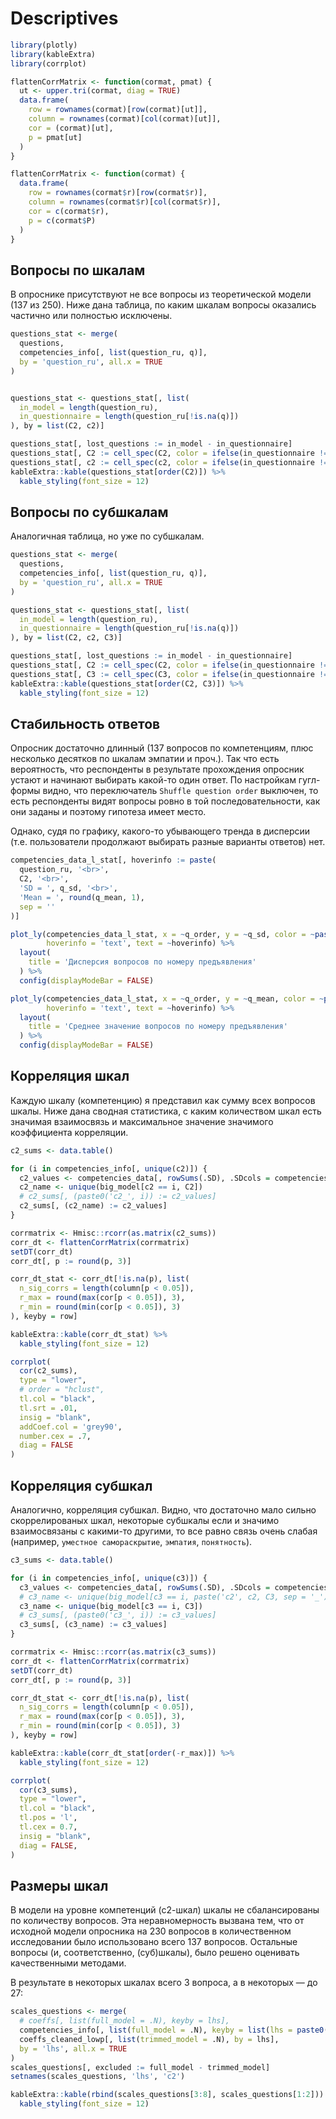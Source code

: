 # Descriptives {#descriptives}

```r
library(plotly)
library(kableExtra)
library(corrplot)

flattenCorrMatrix <- function(cormat, pmat) {
  ut <- upper.tri(cormat, diag = TRUE)
  data.frame(
    row = rownames(cormat)[row(cormat)[ut]],
    column = rownames(cormat)[col(cormat)[ut]],
    cor = (cormat)[ut],
    p = pmat[ut]
  )
}

flattenCorrMatrix <- function(cormat) {
  data.frame(
    row = rownames(cormat$r)[row(cormat$r)],
    column = rownames(cormat$r)[col(cormat$r)],
    cor = c(cormat$r),
    p = c(cormat$P)
  )
}

```


## Вопросы по шкалам

В опроснике присутствуют не все вопросы из теоретической модели (137 из 250).
Ниже дана таблица, по каким шкалам вопросы оказались частично или полностью исключены.
```r
questions_stat <- merge(
  questions,
  competencies_info[, list(question_ru, q)],
  by = 'question_ru', all.x = TRUE
)


questions_stat <- questions_stat[, list(
  in_model = length(question_ru),
  in_questionnaire = length(question_ru[!is.na(q)])
), by = list(C2, c2)]

questions_stat[, lost_questions := in_model - in_questionnaire]
questions_stat[, C2 := cell_spec(C2, color = ifelse(in_questionnaire != 0, "black", "red"))]
questions_stat[, c2 := cell_spec(c2, color = ifelse(in_questionnaire != 0, "black", "red"))]
kableExtra::kable(questions_stat[order(C2)]) %>%
  kable_styling(font_size = 12)
```

## Вопросы по субшкалам

Аналогичная таблица, но уже по субшкалам.

```r
questions_stat <- merge(
  questions,
  competencies_info[, list(question_ru, q)],
  by = 'question_ru', all.x = TRUE
)

questions_stat <- questions_stat[, list(
  in_model = length(question_ru),
  in_questionnaire = length(question_ru[!is.na(q)])
), by = list(C2, c2, C3)]

questions_stat[, lost_questions := in_model - in_questionnaire]
questions_stat[, C2 := cell_spec(C2, color = ifelse(in_questionnaire != 0, "black", "red"))]
questions_stat[, C3 := cell_spec(C3, color = ifelse(in_questionnaire != 0, "black", "red"))]
kableExtra::kable(questions_stat[order(C2, C3)]) %>%
  kable_styling(font_size = 12)
```



## Стабильность ответов

Опросник достаточно длинный (137 вопросов по компетенциям, плюс несколько десятков по шкалам эмпатии и проч.). Так что есть вероятность, что респонденты в результате прохождения опросник устают и начинают выбирать какой-то один ответ. По настройкам гугл-формы видно, что переключатель `Shuffle question order` выключен, то есть респонденты видят вопросы ровно в той последовательности, как они заданы и поэтому гипотеза имеет место.

Однако, судя по графику, какого-то убывающего тренда в дисперсии (т.е. пользователи продолжают выбирать разные варианты ответов) нет. 

```r
competencies_data_l_stat[, hoverinfo := paste(
  question_ru, '<br>',
  C2, '<br>',
  'SD = ', q_sd, '<br>', 
  'Mean = ', round(q_mean, 1),
  sep = ''
)]

plot_ly(competencies_data_l_stat, x = ~q_order, y = ~q_sd, color = ~paste('c2 = ', c2), type = 'bar',
        hoverinfo = 'text', text = ~hoverinfo) %>%
  layout(
    title = 'Дисперсия вопросов по номеру предъявления'
  ) %>%
  config(displayModeBar = FALSE)
```

```r
plot_ly(competencies_data_l_stat, x = ~q_order, y = ~q_mean, color = ~paste('c2 = ', c2), type = 'bar',
        hoverinfo = 'text', text = ~hoverinfo) %>%
  layout(
    title = 'Среднее значение вопросов по номеру предъявления'
  ) %>%
  config(displayModeBar = FALSE)
```

## Корреляция шкал

Каждую шкалу (компетенцию) я представил как сумму всех вопросов шкалы. Ниже дана сводная статистика, с каким количеством шкал есть значимая взаимосвязь и максимальное значение значимого коэффициента корреляции.

```r
c2_sums <- data.table()

for (i in competencies_info[, unique(c2)]) {
  c2_values <- competencies_data[, rowSums(.SD), .SDcols = competencies_info[c2 == i, q]]
  c2_name <- unique(big_model[c2 == i, C2])
  # c2_sums[, (paste0('c2_', i)) := c2_values]
  c2_sums[, (c2_name) := c2_values]
}

corrmatrix <- Hmisc::rcorr(as.matrix(c2_sums))
corr_dt <- flattenCorrMatrix(corrmatrix)
setDT(corr_dt)
corr_dt[, p := round(p, 3)]

corr_dt_stat <- corr_dt[!is.na(p), list(
  n_sig_corrs = length(column[p < 0.05]),
  r_max = round(max(cor[p < 0.05]), 3),
  r_min = round(min(cor[p < 0.05]), 3)  
), keyby = row]

kableExtra::kable(corr_dt_stat) %>%
  kable_styling(font_size = 12)
```

```r
corrplot(
  cor(c2_sums),
  type = "lower",
  # order = "hclust",
  tl.col = "black",
  tl.srt = .01,
  insig = "blank",
  addCoef.col = 'grey90',
  number.cex = .7,
  diag = FALSE
)
```




## Корреляция субшкал

Аналогично, корреляция субшкал. Видно, что достаточно мало сильно скоррелированых шкал, некоторые субшкалы если и значимо взаимосвязаны с какими-то другими, то все равно связь очень слабая (например, `уместное самораскрытие`, `эмпатия`, `понятность`).

```r
c3_sums <- data.table()

for (i in competencies_info[, unique(c3)]) {
  c3_values <- competencies_data[, rowSums(.SD), .SDcols = competencies_info[c3 == i, q]]
  # c3_name <- unique(big_model[c3 == i, paste('c2', c2, C3, sep = '_')])
  c3_name <- unique(big_model[c3 == i, C3])
  # c3_sums[, (paste0('c3_', i)) := c3_values]
  c3_sums[, (c3_name) := c3_values]
}

corrmatrix <- Hmisc::rcorr(as.matrix(c3_sums))
corr_dt <- flattenCorrMatrix(corrmatrix)
setDT(corr_dt)
corr_dt[, p := round(p, 3)]

corr_dt_stat <- corr_dt[!is.na(p), list(
  n_sig_corrs = length(column[p < 0.05]),
  r_max = round(max(cor[p < 0.05]), 3),
  r_min = round(min(cor[p < 0.05]), 3)  
), keyby = row]

kableExtra::kable(corr_dt_stat[order(-r_max)]) %>%
  kable_styling(font_size = 12)
```

```r
corrplot(
  cor(c3_sums),
  type = "lower",
  tl.col = "black",
  tl.pos = 'l',
  tl.cex = 0.7,
  insig = "blank",
  diag = FALSE,
)
```


## Размеры шкал

В модели на уровне компетенций (с2-шкал) шкалы не сбалансированы по количеству вопросов. Эта неравномерность вызвана тем, что от исходной модели опросника на 230 вопросов в количественном исследовании было использовано всего 137 вопросов. Остальные вопросы (и, соответственно, (суб)шкалы), было решено оценивать качественными методами.

В результате в некоторых шкалах всего 3 вопроса, а в некоторых --- до 27:

```r
scales_questions <- merge(
  # coeffs[, list(full_model = .N), keyby = lhs],
  competencies_info[, list(full_model = .N), keyby = list(lhs = paste0('c', c2), C1, C2)],
  coeffs_cleaned_lowp[, list(trimmed_model = .N), by = lhs],
  by = 'lhs', all.x = TRUE
)
scales_questions[, excluded := full_model - trimmed_model]
setnames(scales_questions, 'lhs', 'c2')

kableExtra::kable(rbind(scales_questions[3:8], scales_questions[1:2])) %>%
  kable_styling(font_size = 12)
```


